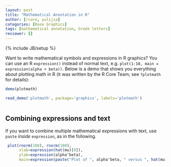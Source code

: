 ```yaml
---
layout: post
title: "Mathematical Annotation in R"
author: [rcore, yulijia]
categories: [Base Graphics]
tags: [mathematical annotation, Greek letters]
reviewer: []
---
```

{% include JB/setup %}

Want to write mathematical symbols and expressions in R graphics? You can use an R `expression()`
instead of normal text, e.g. `plot(1:10, main = expression(alpha + beta))`. Below is a demo that
shows you everything about plotting math in R (it was written by the R Core Team; see `?plotmath`
for details):

```r
demo(plotmath)
```
```r
read_demo('plotmath', package='graphics', labels='plotmath')
```
```r
```

Combining expressions and text
------------------------------

If you want to combine multiple mathematical expressions with text, use `paste` _inside_ `expression`, as in the following.

```r
 plot(rnorm(100), rnorm(100),
      xlab=expression(hat(mu)[0]),
      ylab=expression(alpha^beta),
      main=expression(paste("Plot of ", alpha^beta, " versus ", hat(mu)[0])))
```

